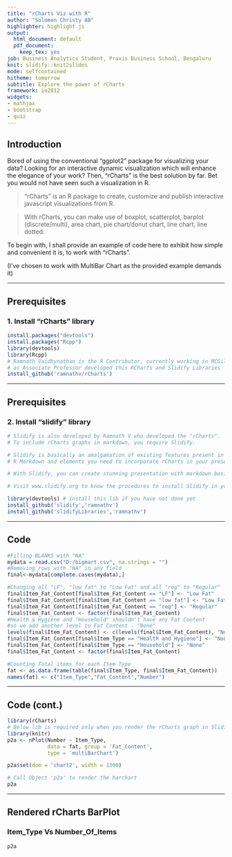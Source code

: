 --- 
title: "rCharts Viz with R"
author: "Solomon Christy AB"
highlighter: highlight.js
output:
  html_document: default
  pdf_document:
    keep_tex: yes
job: Business Analytics Student, Praxis Business School, Bengaluru
knit: slidify::knit2slides
mode: selfcontained
hitheme: tomorrow
subtitle: Explore the power of rCharts
framework: io2012
widgets:
- mathjax
- bootstrap
- quiz
--- 

## Introduction


Bored of using the conventional "ggplot2" package for visualizing your data? Looking for an
interactive dynamic visualization which will enhance the elegance of your work? 
Then, "rCharts" is the best solution by far. Bet you would not have seen such a visualization in R.


> "rCharts" is an R package to create, customize and publish interactive javascript visualizations from R.


> With rCharts, you can make use of boxplot, scatterplot, barplot (discrete/multi), area chart, pie chart/donut chart, line chart, line dotted. 




To begin with, I shall provide an example of code here to exhibit how simple and convenient it is, to work with "rCharts".

(I've chosen to work with MultiBar Chart as the provided example demands it)


--- 

## Prerequisites

### 1. Install "rCharts" library

```{r, echo = T, eval=FALSE}
install.packages("devtools")
install.packages("Rcpp")
library(devtools)
library(Rcpp)
# Ramnath Vaidhynathan is the R Contributor, currently working in MCGill University, San Francisco 
# as Associate Professor developed this RCharts and Slidify Libraries
install_github('ramnathv/rCharts') 
```

---

## Prerequisites

### 2. Install "slidify" library

```{r, echo=TRUE, eval=FALSE}

# Slidify is also developed by Ramnath V who developed the "rCharts".
# To include rCharts graphs in markdown, you require Slidify. 

# Slidify is basically an amalgamation of existing features present in
# R Markdown and elements you need to incorporate rCharts in your presentation.

# With Slidify, you can create stunning presentation with markdown basics.

# Visit www.slidify.org to know the procedures to install Slidify in your R Studio

library(devtools) # install this lib if you have not done yet
install_github('slidify','ramnathv')
install_github('slidifyLibraries','ramnathv')
```

---

## Code

```{r, results = 'asis', comment = NA, message = F, echo = T, error = T}

#Filling BLANKS with "NA"
mydata = read.csv("D:/bigmart.csv", na.strings = "")
#Removing rows with "NA" in any field
final<-mydata[complete.cases(mydata),]
```

```{r, echo=FALSE,eval=TRUE}
#Changing all "LF", "low fat" to "Low Fat" and all "reg" to "Regular"
final$Item_Fat_Content[final$Item_Fat_Content == "LF"] <- "Low Fat"
final$Item_Fat_Content[final$Item_Fat_Content == "low fat"] <- "Low Fat"
final$Item_Fat_Content[final$Item_Fat_Content == "reg"] <- "Regular"
final$Item_Fat_Content <- factor(final$Item_Fat_Content)
#Health & Hygiene and "Household" shouldn't have any Fat Content
#so we add another level to Fat Content - "None"
levels(final$Item_Fat_Content) <- c(levels(final$Item_Fat_Content), "None")
final$Item_Fat_Content[final$Item_Type == "Health and Hygiene"] <- "None"
final$Item_Fat_Content[final$Item_Type == "Household"] <- "None"
final$Item_Fat_Content <- factor(final$Item_Fat_Content)
```

```{r, echo=TRUE}
#Counting Total items for each Item Type
fat <- as.data.frame(table(final$Item_Type, final$Item_Fat_Content))
names(fat) <- c("Item_Type","Fat_Content","Number")
```

---

## Code (cont.)

```{r, results = 'asis', comment = NA, message = F, echo = T, error = T}
 
library(rCharts)
# Below lib is required only when you render the rCharts graph in Slidify
library(knitr)
p2a <- nPlot(Number ~ Item_Type, 
             data = fat, group = 'Fat_Content',
             type = 'multiBarChart')

p2a$set(dom = 'chart2', width = 1300)

```

```{r, echo=TRUE, eval= FALSE}
# Call Object 'p2a' to render the barchart
p2a
```

---

## Rendered rCharts BarPlot

### Item_Type Vs Number_Of_Items
```{r, results = 'asis', message = F, echo = F, error = T, fig.height= 8, fig.width= 10}
p2a
```

